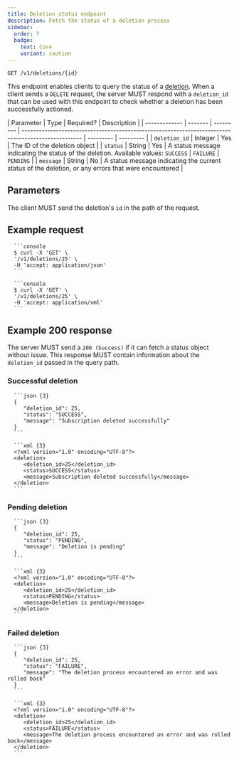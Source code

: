 ```yaml
---
title: Deletion status endpoint
description: Fetch the status of a deletion process
sidebar:
  order: 7
  badge:
    text: Core
    variant: caution
---
```



<CoreAction />

```http title="Endpoint"
GET /v1/deletions/{id}
```

This endpoint enables clients to query the status of a [deletion](/specs/subscriptions/delete). When a client sends a `DELETE` request, the server MUST respond with a `deletion_id` that can be used with this endpoint to check whether a deletion has been successfully actioned.

| Parameter     | Type    | Required? | Description                                                                                         |
| ------------- | ------- | --------- | --------------------------------------------------------------------------------------------------- | --------- | --------- |
| `deletion_id` | Integer | Yes       | The ID of the deletion object                                                                       |
| `status`      | String  | Yes       | A status message indicating the status of the deletion. Available values: `SUCCESS`                 | `FAILURE` | `PENDING` |
| `message`     | String  | No        | A status message indicating the current status of the deletion, or any errors that were encountered |

## Parameters

The client MUST send the deletion's `id` in the path of the request.

## Example request

<Tabs syncKey="accepts">
   <TabItem label="JSON">

      ```console
      $ curl -X 'GET' \
      '/v1/deletions/25' \
      -H 'accept: application/json'
      ```

   </TabItem>
   <TabItem label="XML">

      ```console
      $ curl -X 'GET' \
      '/v1/deletions/25' \
      -H 'accept: application/xml'
      ```

   </TabItem>
</Tabs>

## Example 200 response

The server MUST send a `200 (Success)` if it can fetch a status object without issue. This response MUST contain information about the `deletion_id` passed in the query path.

### Successful deletion

<Tabs syncKey="accepts">
   <TabItem label="JSON">

      ```json {3}
      {
         "deletion_id": 25,
         "status": "SUCCESS",
         "message": "Subscription deleted successfully"
      }
      ```

   </TabItem>
   <TabItem label="XML">

      ```xml {3}
      <?xml version="1.0" encoding="UTF-8"?>
      <deletion>
         <deletion_id>25</deletion_id>
         <status>SUCCESS</status>
         <message>Subscription deleted successfully</message>
      </deletion>
      ```

   </TabItem>
</Tabs>

### Pending deletion

<Tabs syncKey="accepts">
   <TabItem label="JSON">

      ```json {3}
      {
         "deletion_id": 25,
         "status": "PENDING",
         "message": "Deletion is pending"
      }
      ```

   </TabItem>
   <TabItem label="XML">

      ```xml {3}
      <?xml version="1.0" encoding="UTF-8"?>
      <deletion>
         <deletion_id>25</deletion_id>
         <status>PENDING</status>
         <message>Deletion is pending</message>
      </deletion>
      ```

   </TabItem>
</Tabs>

### Failed deletion

<Tabs syncKey="accepts">
   <TabItem label="JSON">

      ```json {3}
      {
         "deletion_id": 25,
         "status": "FAILURE",
         "message": "The deletion process encountered an error and was rolled back"
      }
      ```

   </TabItem>
   <TabItem label="XML">

      ```xml {3}
      <?xml version="1.0" encoding="UTF-8"?>
      <deletion>
         <deletion_id>25</deletion_id>
         <status>FAILURE</status>
         <message>The deletion process encountered an error and was rolled back</message>
      </deletion>
      ```

   </TabItem>
</Tabs>
